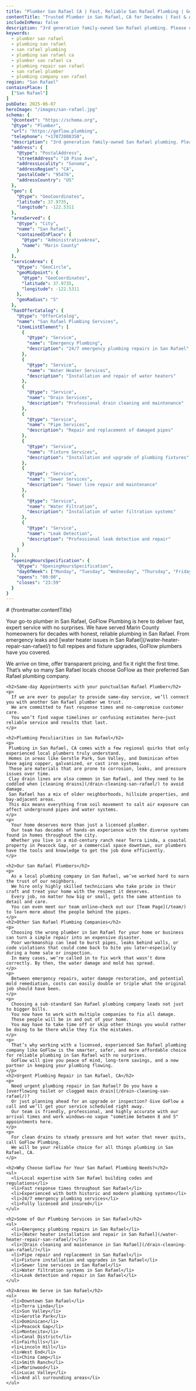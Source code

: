 ```yaml
---
title: "Plumber San Rafael CA | Fast, Reliable San Rafael Plumbing | GoFlow Plumbing"
contentTitle: "Trusted Plumber in San Rafael, CA for Decades | Fast & Affordable San Rafael Plumbing Services"
includeInMenu: false
description: "3rd generation family-owned San Rafael plumbing. Please call us, your long-time trusted San Rafael plumber providing 24/7 emergency service, water heater repairs, drain cleaning, and all your plumbing needs in San Rafael. Serving Terra Linda, Dominican & all San Rafael neighborhoods with upfront pricing."
keywords:
  - plumber san rafael
  - plumbing san rafael
  - san rafael plumbing
  - plumbing san rafael ca
  - plumber san rafael ca
  - plumbing repair san rafael
  - san rafael plumber
  - plumbing company san rafael
region: "San Rafael"
containsPlace: [
  ["San Rafael"]
]
pubDate: 2025-06-07
heroImage: "/images/san-rafael.jpg"
schema: {
  "@context": "https://schema.org",
  "@type": "Plumber",
  "url": "https://goflow.plumbing",
  "telephone": "+17072008350",
  "description": "3rd generation family-owned San Rafael plumbing. Please call us, your long-time trusted San Rafael plumber providing 24/7 emergency service, water heater repairs, drain cleaning, and all your plumbing needs in San Rafael. Serving Terra Linda, Dominican & all San Rafael neighborhoods with upfront pricing.",
  "address": {
    "@type": "PostalAddress",
    "streetAddress": "10 Pine Ave",
    "addressLocality": "Sonoma",
    "addressRegion": "CA",
    "postalCode": "95476",
    "addressCountry": "US"
  },
  "geo": {
    "@type": "GeoCoordinates",
    "latitude": 37.9735,
    "longitude": -122.5311
  },
  "areaServed": {
    "@type": "City",
    "name": "San Rafael",
    "containedInPlace": {
      "@type": "AdministrativeArea",
      "name": "Marin County"
    }
  },
  "serviceArea": {
    "@type": "GeoCircle",
    "geoMidpoint": {
      "@type": "GeoCoordinates",
      "latitude": 37.9735,
      "longitude": -122.5311
    },
    "geoRadius": "5"
  },
  "hasOfferCatalog": {
    "@type": "OfferCatalog",
    "name": "San Rafael Plumbing Services",
    "itemListElement": [
      {
        "@type": "Service",
        "name": "Emergency Plumbing",
        "description": "24/7 emergency plumbing repairs in San Rafael"
      },
      {
        "@type": "Service",
        "name": "Water Heater Services",
        "description": "Installation and repair of water heaters"
      },
      {
        "@type": "Service",
        "name": "Drain Services",
        "description": "Professional drain cleaning and maintenance"
      },
      {
        "@type": "Service",
        "name": "Pipe Services",
        "description": "Repair and replacement of damaged pipes"
      },
      {
        "@type": "Service",
        "name": "Fixture Services",
        "description": "Installation and upgrade of plumbing fixtures"
      },
      {
        "@type": "Service",
        "name": "Sewer Services",
        "description": "Sewer line repair and maintenance"
      },
      {
        "@type": "Service",
        "name": "Water Filtration",
        "description": "Installation of water filtration systems"
      },
      {
        "@type": "Service",
        "name": "Leak Detection",
        "description": "Professional leak detection and repair"
      }
    ]
  },
  "openingHoursSpecification": {
    "@type": "OpeningHoursSpecification",
    "dayOfWeek": ["Monday", "Tuesday", "Wednesday", "Thursday", "Friday", "Saturday", "Sunday"],
    "opens": "00:00",
    "closes": "23:59"
  }
}
---
```


<article>
  # {frontmatter.contentTitle}

  <div>
    <p>
      Your go-to plumber in San Rafael, GoFlow Plumbing is here to deliver fast, expert service with no surprises.
      We have served Marin County homeowners for decades with honest, reliable plumbing in San Rafael.
      From emergency leaks and [water heater issues in San Rafael](/water-heater-repair-san-rafael/) to full repipes and fixture upgrades, GoFlow plumbers have you covered.
    </p>
    <p>
      We arrive on time, offer transparent pricing, and fix it right the first time.
      That’s why so many San Rafael locals choose GoFlow as their preferred San Rafael plumbing company.
    </p>

    <h2>Same-day Appointments with your punctualSan Rafael Plumber</h2>
    <p>
      If we are ever to popular to provide same-day service, we’ll connect you with another San Rafael plumber we trust.
      We are committed to fast response times and no-compromise customer care.
      You won’t find vague timelines or confusing estimates here—just reliable service and results that last.
    </p>

    <h2>Plumbing Peculiarities in San Rafael</h2>
    <p>
     Plumbing in San Rafael, CA comes with a few regional quirks that only experienced local plumbers truly understand.
     Homes in areas like Gerstle Park, Sun Valley, and Dominican often have aging copper, galvanized, or cast iron systems.
     These are materials that are prone to corrosion, leaks, and pressure issues over time.
     Clay drain lines are also common in San Rafael, and they need to be coddled when [cleaning drains](/drain-cleaning-san-rafael/) to avoid damage.
     San Rafael has a mix of older neighborhoods, hillside properties, and bay-adjacent areas.
     This mix means everything from soil movement to salt air exposure can affect underground pipes and water systems.
    </p>
    <p>
      Your home deserves more than just a licensed plumber.
      Our team has decades of hands-on experience with the diverse systems found in homes throughout the city.
      Whether you live in a mid-century ranch near Terra Linda, a coastal property in Peacock Gap, or a commercial space downtown, our plumbers have the tools and knowledge to get the job done efficiently.
    </p>

    <h2>Our San Rafael Plumbers</h2>
    <p>
      As a local plumbing company in San Rafael, we’ve worked hard to earn the trust of our neighbors.
      We hire only highly skilled technicians who take pride in their craft and treat your home with the respect it deserves.
      Every job, no matter how big or small, gets the same attention to detail and care.
      You can even meet our team online—check out our [Team Page](/team/) to learn more about the people behind the pipes.
    </p>
    <h2>Other San Rafael Plumbing Companies</h2>
    <p>
      Choosing the wrong plumber in San Rafael for your home or business can turn a simple repair into an expensive disaster.
      Poor workmanship can lead to burst pipes, leaks behind walls, or code violations that could come back to bite you later—especially during a home sale or inspection.
      In many cases, we’re called in to fix work that wasn’t done correctly. By then, the water damage and mold has spread.
    </p>
    <p>
      Between emergency repairs, water damage restoration, and potential mold remediation, costs can easily double or triple what the original job should have been.
    </p>
    <p>
      Choosing a sub-standard San Rafael plumbing company leads not just to bigger bills.
      You now have to work with multiple companies to fix all damage.
      Those people will be in and out of your home.
      You may have to take time off or skip other things you would rather be doing to be there while they fix the mistakes.
    </p>
    <p>
      That’s why working with a licensed, experienced San Rafael plumbing company like GoFlow is the smarter, safer, and more affordable choice for reliable plumbing in San Rafael with no surprises.
      GoFlow will give you peace of mind, long-term savings, and a new partner in keeping your plumbing flowing.
    </p>
    <h2>Urgent Plumbing Repair in San Rafael, CA</h2>
    <p>
      Need urgent plumbing repair in San Rafael? Do you have a [overflowing toilet or clogged main drain](/drain-cleaning-san-rafael/)? 
      Or just planning ahead for an upgrade or inspection? Give GoFlow a call and we’ll get your service scheduled right away.
      Our team is friendly, professional, and highly accurate with our arrival times and work windows—no vague "sometime between 8 and 5" appointments here.
    </p>
    <p>
      For clean drains to steady pressure and hot water that never quits, call GoFlow Plumbing.
      We will be your reliable choice for all things plumbing in San Rafael, CA.
    </p>

    <h2>Why Choose GoFlow for Your San Rafael Plumbing Needs?</h2>
    <ul>
      <li>Local expertise with San Rafael building codes and regulations</li>
      <li>Fast response times throughout San Rafael</li>
      <li>Experienced with both historic and modern plumbing systems</li>
      <li>24/7 emergency plumbing services</li>
      <li>Fully licensed and insured</li>
    </ul>

    <h2>Some of Our Plumbing Services in San Rafael</h2>
    <ul>
      <li>Emergency plumbing repairs in San Rafael</li>
      <li>[Water heater installation and repair in San Rafael](/water-heater-repair-san-rafael/)</li>
      <li>[Drain cleaning and maintenance in San Rafael](/drain-cleaning-san-rafael/)</li>
      <li>Pipe repair and replacement in San Rafael</li>
      <li>Fixture installation and upgrades in San Rafael</li>
      <li>Sewer line services in San Rafael</li>
      <li>Water filtration systems in San Rafael</li>
      <li>Leak detection and repair in San Rafael</li>
    </ul>

    <h2>Areas We Serve in San Rafael</h2>
    <ul>
      <li>Downtown San Rafael</li>
      <li>Terra Linda</li>
      <li>Sun Valley</li>
      <li>Gerstle Park</li>
      <li>Dominican</li>
      <li>Peacock Gap</li>
      <li>Montecito</li>
      <li>Canal District</li>
      <li>Fairhills</li>
      <li>Lincoln Hill</li>
      <li>West End</li>
      <li>China Camp</li>
      <li>Smith Ranch</li>
      <li>Marinwood</li>
      <li>Lucas Valley</li>
      <li>And all surrounding areas</li>
    </ul>
  </div>
</article>
